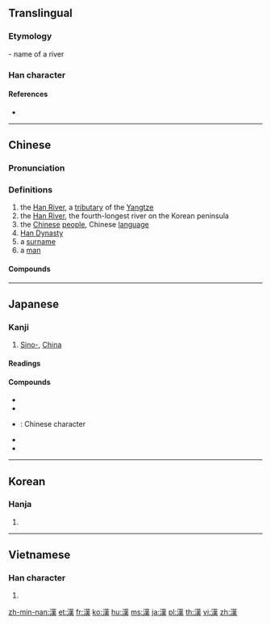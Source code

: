 {{also|汉}}<!-- may be replaced by zh-forms -->
==Translingual==
<!-- Doesn’t exist yet: {{stroke order|strokes=13}} -->
{{ja-forms|[[漢]]|[[汉]]|[[漢]]}}

===Etymology===
{{Han compound|水|𦰩|ls=psc|c1=s|c2=p|alt1=氵}} - name of a river

===Han character===
{{Han char|rn=85|rad=水|as=11|asj=10|sn=14|snj=13|four=34134|canj=ETLO|ids=⿰氵𦰩}}

====References====
* {{Han ref|kx=0646.170|dkj=18068|dj=1055.150|hdz=31713.090|uh=6F22|ud=28450|bh=BA7E|bd=47742}}

----

==Chinese==
{{zh-forms|s=汉}}

===Pronunciation===
{{zh-pron
|m=hàn
|c=hon3
|mn=hàn
|mc=y
|oc=y
|ma=
|cat=pn,n
}}

===Definitions===
{{zh-hanzi}}

# the [[w:Han River (Shaanxi and Hubei)|Han River]], a [[tributary]] of the [[w:Yangtze River|Yangtze]]
# the [[w:Han River (Korea)|Han River]], the fourth-longest river on the Korean peninsula
# the [[Chinese]] [[people]], Chinese [[language]]
# [[w:Han Dynasty|Han Dynasty]]
# a [[surname]]
# a [[man]]

====Compounds====
{{der3
|{{zh-l|漢白玉}}
|{{zh-l|漢堡|tr=hànbǎo}}
|{{zh-l|漢堡包|tr=hànbǎobāo}}
|{{zh-l|漢藏|Hàn Zàng|Sino-Tibetan}}
|{{zh-l|漢奸}}
|{{zh-l|漢界}}
|{{zh-l|漢民}}
|{{zh-l|漢人|tr=Hànrén}}
|{{zh-l|漢文}}
|{{zh-l|漢姓}}
|{{zh-l|漢學|tr=Hànxué}}
|{{zh-l|漢語|tr=Hànyǔ}}
|{{zh-l|漢語拼音|tr=Hànyǔ pīnyīn}}
|{{zh-l|漢語水平考試|tr=Hànyǔ Shuǐpíng Kǎoshì}}
|{{zh-l|漢字|tr=hànzì}}
|{{zh-l|漢字編碼}}
|{{zh-l|漢子}}
|{{zh-l|漢族|tr=Hànzú}}
|{{zh-l|好漢}}
|{{zh-l|男子漢}}
|{{zh-l|單身漢}}
|{{zh-l|大漢}}
}}

----

==Japanese==

===Kanji===
{{ja-kanji|grade=3|rs=水11}}

# [[Sino-]], [[China]]

====Readings====
{{ja-readings
|goon=[[かん]] (kan)
|kanon=[[かん]] (kan)
|kun=[[あや]] (aya)
|nanori=[[おとこ]] (otoko), [[から]] (kara), [[はん]] (han)
}}

====Compounds====
{{der-top|Compounds}}
* {{ja-r|漢音|かんおん}}
* {{ja-r|漢語|かんご}}
* {{ja-r|漢字|かんじ}}: Chinese character
* {{ja-r|漢方|かんぽう}}
* {{ja-r|痴漢|ちかん}}
{{der-bottom}}

----

==Korean==

===Hanja===
{{ko-hanja|hangeul=한|eumhun=|rv=han|mr=han|y=han}}

# {{defn|lang=ko|sort=水11}}

----

==Vietnamese==

===Han character===
{{vi-hantu|[[hán]], [[háng]], [[hớn]]|rs=水11}}

# {{defn|lang=vi|sort=水11}}

[[zh-min-nan:漢]]
[[et:漢]]
[[fr:漢]]
[[ko:漢]]
[[hu:漢]]
[[ms:漢]]
[[ja:漢]]
[[pl:漢]]
[[th:漢]]
[[vi:漢]]
[[zh:漢]]